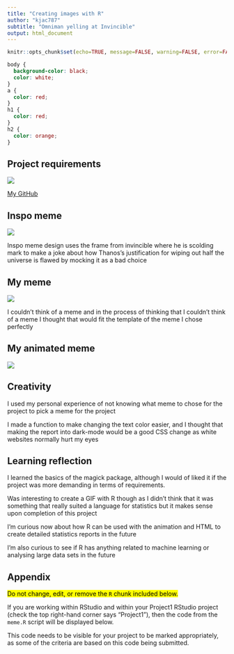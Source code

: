 ```yaml
---
title: "Creating images with R"
author: "kjac787"
subtitle: "Omniman yelling at Invincible"
output: html_document
---
```


```r
knitr::opts_chunk$set(echo=TRUE, message=FALSE, warning=FALSE, error=FALSE)
```

```css
body {
  background-color: black;
  color: white;
}
a {
  color: red;
}
h1 {
  color: red;
}
h2 {
  color: orange;
}

```

## Project requirements

![](file_structure.png)

[My GitHub](https://github.com/internetyh/stats220)

## Inspo meme

![](inspo_meme.jpeg)

Inspo meme design uses the frame from invincible where he is scolding mark to make a joke about how Thanos's justification for wiping out half the universe is flawed by mocking it as a bad choice

## My meme

![](my_meme.png)

I couldn't think of a meme and in the process of thinking that I couldn't think of a meme I thought that would fit the template of the meme I chose perfectly

## My animated meme 

![](my_animated_meme.gif)

## Creativity

I used my personal experience of not knowing what meme to chose for the project to pick a meme for the project

I made a function to make changing the text color easier, and I thought that making the report into dark-mode would be a good CSS change as white websites normally hurt my eyes

## Learning reflection

I learned the basics of the magick package, although I would of liked it if the project was more demanding in terms of requirements.

Was interesting to create a GIF with R though as I didn't think that it was something that really suited a language for statistics but it makes sense upon completion of this project

I'm curious now about how R can be used with the animation and HTML to create detailed statistics reports in the future

I'm also curious to see if R has anything related to machine learning or analysing large data sets in the future

## Appendix

<mark>Do not change, edit, or remove the `R` chunk included below.</mark> 

If you are working within RStudio and within your Project1 RStudio project (check the top right-hand corner says "Project1"), then the code from the `meme.R` script will be displayed below.

This code needs to be visible for your project to be marked appropriately, as some of the criteria are based on this code being submitted.


```r

```

